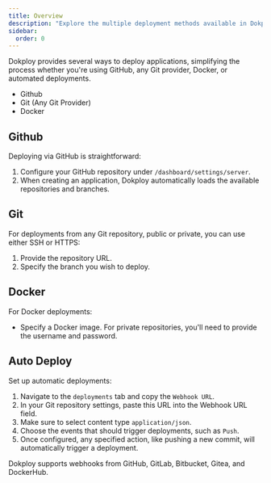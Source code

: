 ```yaml
---
title: Overview
description: "Explore the multiple deployment methods available in Dokploy, including GitHub, Git, Docker, and automated deployments via webhooks."
sidebar:
  order: 0
---
```


Dokploy provides several ways to deploy applications, simplifying the process whether you're using GitHub, any Git provider, Docker, or automated deployments.

- Github
- Git (Any Git Provider)
- Docker

## Github

Deploying via GitHub is straightforward:

1. Configure your GitHub repository under `/dashboard/settings/server`.
2. When creating an application, Dokploy automatically loads the available repositories and branches.

## Git

For deployments from any Git repository, public or private, you can use either SSH or HTTPS:

1. Provide the repository URL.
2. Specify the branch you wish to deploy.

## Docker

For Docker deployments:

- Specify a Docker image. For private repositories, you'll need to provide the username and password.

## Auto Deploy

Set up automatic deployments:

1. Navigate to the `deployments` tab and copy the `Webhook URL`.
2. In your Git repository settings, paste this URL into the Webhook URL field.
3. Make sure to select content type `application/json`.
4. Choose the events that should trigger deployments, such as `Push`.
5. Once configured, any specified action, like pushing a new commit, will automatically trigger a deployment.

Dokploy supports webhooks from GitHub, GitLab, Bitbucket, Gitea, and DockerHub.
